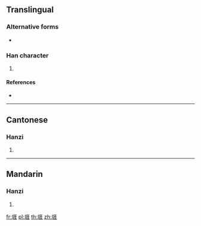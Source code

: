 ==Translingual==

===Alternative forms===
* {{l|mul|崖}}

===Han character===
{{Han char|rn=32|rad=土|as=08|sn=11|four=41114|canj=GMGG|ids=⿰土厓}}

# {{defn|Han|sort=土08}}

====References====
* {{Han ref|kx=0232.181|hdz=10451.050|uh=5810|ud=22544|bh=D4C4|bd=54468}}

----

==Cantonese==

===Hanzi===
{{yue-hanzi|jyut=[[ngaai4]]|y=ngaai4}}

# {{defn|lang=yue|sort=土08}}

----

==Mandarin==

===Hanzi===
{{cmn-hanzi|pin=[[yá]] ([[ya2]])|wg=ya<sup>2</sup>}}

# {{defn|lang=cmn|sort=土08}}

[[fr:堐]]
[[pl:堐]]
[[th:堐]]
[[zh:堐]]